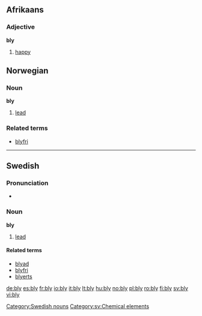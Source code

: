 ==Afrikaans==

===Adjective===
'''bly'''

# [[happy]]

==Norwegian==

===Noun===
'''bly'''

# [[lead]]

===Related terms===
* [[blyfri]]

----

==Swedish==

===Pronunciation===
*{{audio|Sv-bly.ogg|audio}}

===Noun===
'''bly'''

# [[lead]]

====Related terms====
*[[blyad]]
*[[blyfri]]
*[[blyerts]]

[[Category:Swedish nouns]]
[[Category:sv:Chemical elements]]

[[de:bly]]
[[es:bly]]
[[fr:bly]]
[[io:bly]]
[[it:bly]]
[[lt:bly]]
[[hu:bly]]
[[no:bly]]
[[pl:bly]]
[[ro:bly]]
[[fi:bly]]
[[sv:bly]]
[[vi:bly]]